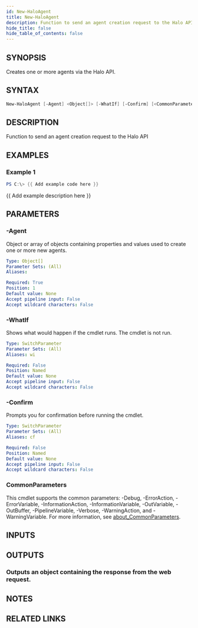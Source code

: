 ```yaml
---
id: New-HaloAgent
title: New-HaloAgent
description: Function to send an agent creation request to the Halo API
hide_title: false
hide_table_of_contents: false
---
```


## SYNOPSIS

Creates one or more agents via the Halo API.

## SYNTAX

```powershell
New-HaloAgent [-Agent] <Object[]> [-WhatIf] [-Confirm] [<CommonParameters>]
```

## DESCRIPTION

Function to send an agent creation request to the Halo API

## EXAMPLES

### Example 1

```powershell
PS C:\> {{ Add example code here }}
```

{{ Add example description here }}

## PARAMETERS

### -Agent

Object or array of objects containing properties and values used to create one or more new agents.

```yaml
Type: Object[]
Parameter Sets: (All)
Aliases:

Required: True
Position: 1
Default value: None
Accept pipeline input: False
Accept wildcard characters: False
```

### -WhatIf

Shows what would happen if the cmdlet runs.
The cmdlet is not run.

```yaml
Type: SwitchParameter
Parameter Sets: (All)
Aliases: wi

Required: False
Position: Named
Default value: None
Accept pipeline input: False
Accept wildcard characters: False
```

### -Confirm

Prompts you for confirmation before running the cmdlet.

```yaml
Type: SwitchParameter
Parameter Sets: (All)
Aliases: cf

Required: False
Position: Named
Default value: None
Accept pipeline input: False
Accept wildcard characters: False
```

### CommonParameters

This cmdlet supports the common parameters: -Debug, -ErrorAction, -ErrorVariable, -InformationAction, -InformationVariable, -OutVariable, -OutBuffer, -PipelineVariable, -Verbose, -WarningAction, and -WarningVariable. For more information, see [about_CommonParameters](http://go.microsoft.com/fwlink/?LinkID=113216).

## INPUTS

## OUTPUTS

### Outputs an object containing the response from the web request.

## NOTES

## RELATED LINKS
